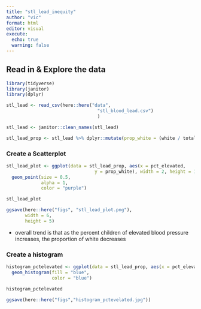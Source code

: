 ```yaml
---
title: "stl_lead_inequity"
author: "vic"
format: html
editor: visual
execute:
  echo: true
  warning: false
---
```


## Read in & Explore the data

```r
library(tidyverse)
library(janitor)
library(dplyr)
```

```r
stl_lead <- read_csv(here::here("data", 
                                  "stl_blood_lead.csv")
                                  )

stl_lead <- janitor::clean_names(stl_lead)
```

```r
stl_lead_prop <- stl_lead %>% dplyr::mutate(prop_white = (white / total_pop) *100) 
```

### Create a Scatterplot

```r
stl_lead_plot <- ggplot(data = stl_lead_prop, aes(x = pct_elevated,
                                 y = prop_white), width = 2, height = 10) +
  geom_point(size = 0.5, 
             alpha = 1, 
             color = "purple")

stl_lead_plot

ggsave(here::here("figs", "stl_lead_plot.png"),
       width = 6,
       height = 5)
```

-   overall trend is that as the percent children of elevated blood pressure increases, the proportion of white decreases

### Create a histogram

```r
histogram_pctelevated <- ggplot(data = stl_lead_prop, aes(x = pct_elevated)) +
  geom_histogram(fill = "blue",
                 color = "blue")

histogram_pctelevated

ggsave(here::here("figs","histogram_pctevelated.jpg"))
                                  
```
